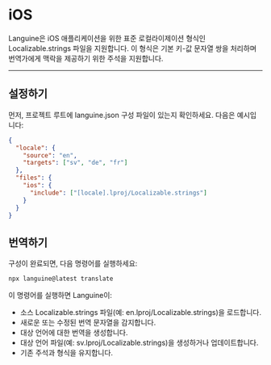 # iOS

Languine은 iOS 애플리케이션을 위한 표준 로컬라이제이션 형식인 Localizable.strings 파일을 지원합니다. 이 형식은 기본 키-값 문자열 쌍을 처리하며 번역가에게 맥락을 제공하기 위한 주석을 지원합니다.

---

## 설정하기

먼저, 프로젝트 루트에 languine.json 구성 파일이 있는지 확인하세요. 다음은 예시입니다:

```json
{
  "locale": {
    "source": "en",
    "targets": ["sv", "de", "fr"]
  },
  "files": {
    "ios": {
      "include": ["[locale].lproj/Localizable.strings"]
    }
  }
}
```

## 번역하기

구성이 완료되면, 다음 명령어를 실행하세요:

```bash
npx languine@latest translate
```

이 명령어를 실행하면 Languine이:

- 소스 Localizable.strings 파일(예: en.lproj/Localizable.strings)을 로드합니다.
- 새로운 또는 수정된 번역 문자열을 감지합니다.
- 대상 언어에 대한 번역을 생성합니다.
- 대상 언어 파일(예: sv.lproj/Localizable.strings)을 생성하거나 업데이트합니다.
- 기존 주석과 형식을 유지합니다.
